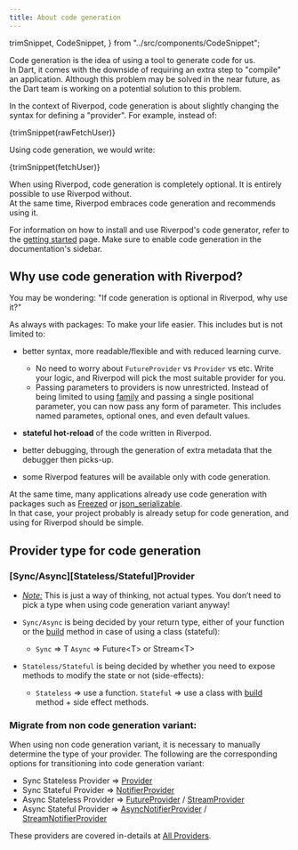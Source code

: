 ```yaml
---
title: About code generation
---
```


  trimSnippet,
  CodeSnippet,
} from "../src/components/CodeSnippet";

Code generation is the idea of using a tool to generate code for us.  
In Dart, it comes with the downside of requiring an extra step to "compile"
an application. Although this problem may be solved in the near future, as the
Dart team is working on a potential solution to this problem.

In the context of Riverpod, code generation is about slightly changing the syntax
for defining a "provider". For example, instead of:

<CodeBlock language="dart">{trimSnippet(rawFetchUser)}</CodeBlock>

Using code generation, we would write:

<CodeBlock language="dart">{trimSnippet(fetchUser)}</CodeBlock>

When using Riverpod, code generation is completely optional. It is entirely possible
to use Riverpod without.  
At the same time, Riverpod embraces code generation and recommends using it.

For information on how to install and use Riverpod's code generator, refer to
the [getting started](./getting_started) page. Make sure to enable code generation
in the documentation's sidebar.

## Why use code generation with Riverpod?

You may be wondering: "If code generation is optional in Riverpod, why use it?"

As always with packages: To make your life easier.
This includes but is not limited to:

- better syntax, more readable/flexible and with reduced learning curve.

  - No need to worry about `FutureProvider` vs `Provider` vs etc. Write your logic,
    and Riverpod will pick the most suitable provider for you.
  - Passing parameters to providers is now unrestricted. Instead of being limited to
    using [family](./concepts/modifiers/family) and passing a single positional parameter,
    you can now pass any form of parameter. This includes named parametes, optional ones,
    and even default values.

- **stateful hot-reload** of the code written in Riverpod.
- better debugging, through the generation of extra metadata that the debugger then picks-up.
- some Riverpod features will be available only with code generation.

At the same time, many applications already use code generation with packages such
as [Freezed](https://pub.dev/packages/freezed) or [json_serializable](https://pub.dev/packages/json_serializable).  
In that case, your project probably is already setup for code generation, and
using for Riverpod should be simple.

## Provider type for code generation

### \[Sync/Async]\[Stateless/Stateful]Provider

- <i><u>Note:</u></i> This is just a way of thinking, not actual types. You don’t need to pick
  a type when using code generation variant anyway!

- `Sync/Async` is being decided by your return type, either of your function or the [build] method
  in case of using a class (stateful):
   - `Sync` ⇒ T `Async` ⇒ Future<T\> or Stream<T\>

- `Stateless/Stateful` is being decided by whether you need to expose methods to modify the state or not (side-effects):
   - `Stateless` ⇒ use a function. `Stateful` ⇒ use a class with [build] method + side effect methods.


### Migrate from non code generation variant:
When using non code generation variant, it is necessary to manually determine the type of your provider.
The following are the corresponding options for transitioning into code generation variant:

- Sync Stateless Provider ⇒ [Provider]
- Sync Stateful Provider ⇒ [NotifierProvider]
- Async Stateless Provider ⇒ [FutureProvider] / [StreamProvider]
- Async Stateful Provider ⇒ [AsyncNotifierProvider] / [StreamNotifierProvider]

These providers are covered in-details at [All Providers](providers/provider).

[hookwidget]: https://pub.dev/documentation/flutter_hooks/latest/flutter_hooks/HookWidget-class.html
[statefulwidget]: https://api.flutter.dev/flutter/widgets/StatefulWidget-class.html
[riverpod]: https://github.com/rrousselgit/riverpod
[hooks_riverpod]: https://pub.dev/packages/hooks_riverpod
[flutter_riverpod]: https://pub.dev/packages/flutter_riverpod
[flutter_hooks]: https://github.com/rrousselGit/flutter_hooks
[build]: https://pub.dev/documentation/riverpod/latest/riverpod/Notifier/build.html
[provider]: /docs/providers/provider
[notifierProvider]: /docs/providers/notifier_provider
[futureProvider]: /docs/providers/future_provider
[streamProvider]: /docs/providers/stream_provider
[asyncNotifierProvider]: /docs/providers/notifier_provider
[streamNotifierProvider]: https://pub.dev/documentation/riverpod/latest/riverpod/StreamNotifierProvider.html